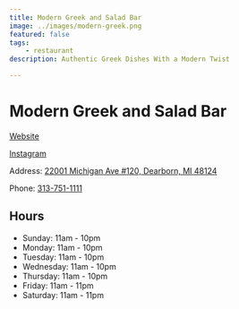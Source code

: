 ```yaml
---
title: Modern Greek and Salad Bar
image: ../images/modern-greek.png
featured: false
tags:
    - restaurant
description: Authentic Greek Dishes With a Modern Twist

---
```


# Modern Greek and Salad Bar

[Website](http://www.moderngreekandsaladbar.com/)

[Instagram](https://www.instagram.com/moderngreekandsaladbar/)

Address: [22001 Michigan Ave #120, Dearborn, MI 48124](https://maps.app.goo.gl/XpwfxpxzZFi2xooZ6)

Phone: [313-751-1111](tel:313-751-1111)

## Hours

- Sunday: 11am - 10pm
- Monday: 11am - 10pm
- Tuesday: 11am - 10pm
- Wednesday: 11am - 10pm
- Thursday: 11am - 10pm
- Friday: 11am - 11pm
- Saturday: 11am - 11pm